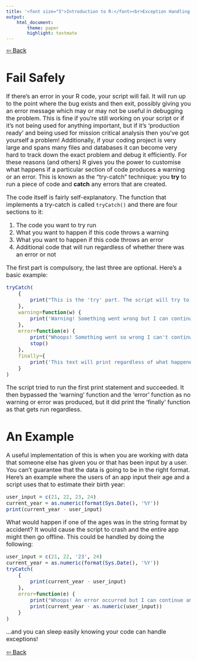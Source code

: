 ```yaml
---
title: '<font size="5">Introduction to R:</font><br>Exception Handling'
output:
    html_document:
        theme: paper
        highlight: textmate
---
```

<font size="3">
[⇦ Back](../../R.html)

Fail Safely
===========
If there's an error in your R code, your script will fail. It will run up to the point where the bug exists and then exit, possibly giving you an error message which may or may not be useful in debugging the problem. This is fine if you're still working on your script or if it's not being used for anything important, but if it's 'production ready' and being used for mission critical analysis then you've got yourself a problem! Additionally, if your coding project is very large and spans many files and databases it can become very hard to track down the exact problem and debug it efficiently. For these reasons (and others) R gives you the power to customise what happens if a particular section of code produces a warning or an error. This is known as the "try-catch" technique: you __try__ to run a piece of code and __catch__ any errors that are created.

The code itself is fairly self-explanatory. The function that implements a try-catch is called `tryCatch()` and there are four sections to it:

1. The code you want to try run
2. What you want to happen if this code throws a warning
3. What you want to happen if this code throws an error
4. Additional code that will run regardless of whether there was an error or not

The first part is compulsory, the last three are optional. Here's a basic example:

```r
tryCatch(
    {
        print("This is the 'try' part. The script will try to run the code in here")
    },
    warning=function(w) {
        print('Warning! Something went wrong but I can continue')
    },
    error=function(e) {
        print("Whoops! Something went so wrong I can't continue")
        stop()
    },
    finally={
        print('This text will print regardless of what happened')
    }
)
```

The script tried to run the first print statement and succeeded. It then bypassed the 'warning' function and the 'error' function as no warning or error was produced, but it did print the 'finally' function as that gets run regardless.

An Example
==========
A useful implementation of this is when you are working with data that someone else has given you or that has been input by a user. You can't guarantee that the data is going to be in the right format. Here's an example where the users of an app input their age and a script uses that to estimate their birth year:

```r
user_input = c(21, 22, 23, 24)
current_year = as.numeric(format(Sys.Date(), '%Y'))
print(current_year - user_input)
```

What would happen if one of the ages was in the string format by accident? It would cause the script to crash and the entire app might then go offline. This could be handled by doing the following:

```r
user_input = c(21, 22, '23', 24)
current_year = as.numeric(format(Sys.Date(), '%Y'))
tryCatch(
    {
        print(current_year - user_input)
    },
    error=function(e) {
        print("Whoops! An error occurred but I can continue anyway!")
        print(current_year - as.numeric(user_input))
    }
)
```

...and you can sleep easily knowing your code can handle exceptions!

[⇦ Back](../../R.html)
</font>
